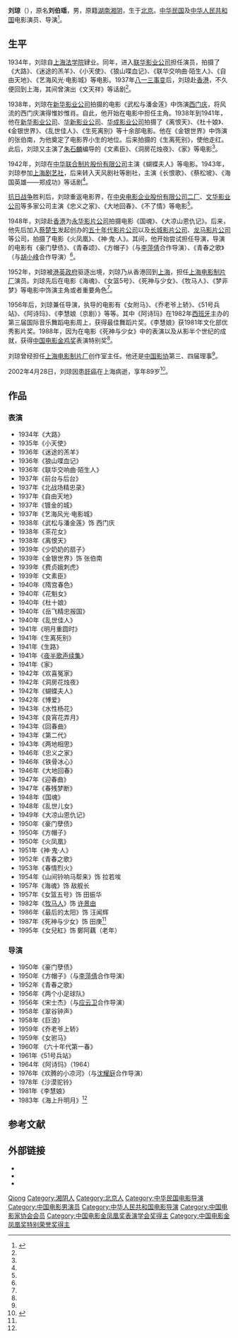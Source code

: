 '''刘琼'''（{{bd|1912年||2002年|4月28日}}），原名'''刘伯瑶'''，男，原籍[[湖南|湖南]][[湘阴|湘阴]]，生于[[北京|北京]]。[[中华民国|中华民国]]及[[中华人民共和国|中华人民共和国]]电影演员、导演<ref name=hsdy>{{Cite web|title=刘琼|url=http://www.shzgh.org/renda/hsdy/node3523/node3559/userobject1ai41964.html|accessdate=2020-04-06|work=海上电影|archive-date=2018-04-06|archive-url=https://web.archive.org/web/20180406163940/http://www.shzgh.org/renda/hsdy/node3523/node3559/userobject1ai41964.html|dead-url=no}}</ref>。

== 生平 ==
1934年，刘琼自[[上海法学院|上海法学院]]肄业。同年，进入[[联华影业公司|联华影业公司]]担任演员，拍摄了《大路》、《迷途的羔羊》、《小天使》、《狼山喋血记》、《联华交响曲·陌生人》、《自由天地》、《艺海风光·电影城》等电影。1937年[[八一三事变|八一三事变]]后，刘琼赴[[香港|香港]]，不久便回到上海，其间曾演出《文天祥》等话剧<ref name=hsdy/>。

1938年，刘琼在[[新华影业公司|新华影业公司]]拍摄的电影《武松与潘金莲》中饰演[[西门庆|西门庆]]，将风流的西门庆演得惟妙惟肖。自此，他开始在电影中担任主角。1938年到1941年，他在[[新华影业公司|新华影业公司]]、[[华新影业公司|华新影业公司]]、[[华成影业公司|华成影业公司]]拍摄了《离恨天》、《杜十娘》、《金银世界》、《乱世佳人》、《生死离别》等十余部电影。他在《金银世界》中饰演的张伯南，为他奠定了电影界小生的地位。后来拍摄的《生离死别》，使他走红。此后，刘琼又主演了[[朱石麟|朱石麟]]编导的《文素臣》、《洞房花烛夜》、《家》等电影<ref name=hsdy/>。

1942年，刘琼在[[中华联合制片股份有限公司|中华联合制片股份有限公司]]主演《蝴蝶夫人》等电影。1943年，刘琼参加[[上海剧艺社|上海剧艺社]]，后来转入天风剧社等剧社，主演《长恨歌》、《蔡松坡》、《海国英雄——郑成功》等话剧<ref name=hsdy/>。

[[抗日战争|抗日战争]]胜利后，刘琼重返电影界，在[[中央电影企业股份有限公司二厂|中央电影企业股份有限公司二厂]]、[[文华影业公司|文华影业公司]]等多家公司主演《忠义之家》、《大地回春》、《不了情》等电影<ref name=hsdy/>。

1948年，刘琼赴[[香港|香港]]为[[永华影片公司|永华影片公司]]拍摄电影《国魂》、《大凉山恩仇记》。后来，他先后加入[[蔡楚生|蔡楚生]]发起创办的[[五十年代影片公司|五十年代影片公司]]以及[[长城影片公司|长城影片公司]]、[[龙马影片公司|龙马影片公司]]等公司，拍摄了电影《火凤凰》、《神·鬼·人》。其间，他开始尝试担任导演，导演的电影有《豪门孽债》、《青春颂》、《方帽子》（与[[李萍倩|李萍倩]]合作导演）、《青春之歌》（与[[胡小峰|胡小峰]]合作导演）<ref name=hsdy/>。

1952年，刘琼被[[港英政府|港英政府]]驱逐出境，刘琼乃从香港回到[[上海|上海]]，担任[[上海电影制片厂|上海电影制片厂]]演员。刘琼先后在电影《海魂》、《女篮5号》、《死神与少女》、《牧马人》、《梦非梦》等电影中饰演主角或者重要角色<ref name=hsdy/>。

1956年后，刘琼兼任导演，执导的电影有《女附马》、《乔老爷上轿》、《51号兵站》、《阿诗玛》、《李慧娘（京剧）》等等。其中《阿诗玛》在1982年[[西班牙|西班牙]]主办的第三届国际音乐舞蹈电影周上，获得最佳舞蹈片奖。《李慧娘》获1981年文化部优秀影片奖。1988年，因为在电影《死神与少女》中的表演以及从影半个世纪的成就，获得[[中国电影金鸡奖|中国电影金鸡奖]]表演特别奖<ref name=hsdy/>。

刘琼曾经担任[[上海电影制片厂|上海电影制片厂]]创作室主任。他还是[[中国影协|中国影协]]第三、四届理事<ref name=hsdy/>。

2002年4月28日，刘琼因患[[肝癌|肝癌]]在上海病逝，享年89岁<ref>{{Cite web |url=http://gzdaily.dayoo.com/gb/content/2002-05/02/content_455423.htm |title=刘琼 走过辉煌电影人生，广州日报，2002年05月02日 |accessdate=2013年9月3日 |archive-date=2016年3月4日 |archive-url=https://web.archive.org/web/20160304080723/http://gzdaily.dayoo.com/gb/content/2002-05/02/content_455423.htm |dead-url=no }}</ref>。

== 作品 ==
=== 表演 ===
*1934年《大路》
*1935年《小天使》
*1936年《迷途的羔羊》
*1936年《狼山喋血记》
*1936年《联华交响曲·陌生人》
*1937年《前台与后台》
*1937年《北战场精忠录》
*1937年《自由天地》
*1937年《镀金的城》
*1937年《艺海风光·电影城》
*1938年《武松与潘金莲》饰 西门庆
*1938年《茶花女》
*1938年《离恨天》
*1939年《少奶奶的扇子》
*1939年《金银世界》饰 张伯南
*1939年《费贞娥刺虎》
*1939年《文素臣》
*1940年《隋宫春色》
*1940年《花魁女》
*1940年《杜十娘》
*1940年《岳飞精忠报国》
*1940年《乱世佳人》
*1941年《明月重圆时》
*1941年《生离死别》
*1941年《生路》
*1941年《[[夜半歌声续集|夜半歌声续集]]》
*1941年《家》
*1942年《欢喜冤家》
*1942年《洞房花烛夜》
*1942年《蝴蝶夫人》
*1942年《博爱》
*1943年《水性杨花》
*1943年《良宵花弄月》
*1943年《回春曲》
*1943年《第二代》
*1943年《两地相思》
*1946年《忠义之家》
*1946年《铁骨冰心》
*1946年《大地回春》
*1947年《迎春曲》
*1947年《春残梦断》
*1948年《国魂》
*1948年《乱世儿女》
*1949年《大凉山恩仇记》
*1950年《豪门孽债》
*1950年《方帽子》
*1950年《火凤凰》
*1951年《神·鬼·人》
*1952年《青春之歌》
*1953年《春情烈火》
*1954年《山间铃响马帮来》饰 拉若埃
*1957年《海魂》饰 敌舰长
*1957年《女篮五号》饰 田振华
*1982年《[[牧马人|牧马人]]》饰 [[许景由|许景由]]
*1986年《最后的太阳》饰 汪闻辉
*1987年《死神与少女》饰 田庚<ref name=hsdy/>
*1995年《女兒紅》饰 鄭阿藕（老年）

=== 导演 ===
*1950年《豪门孽债》
*1950年《方帽子》（与[[李萍倩|李萍倩]]合作导演）
*1952年《青春之歌》
*1956年《两个小足球队》
*1956年《宋士杰》（与[[应云卫|应云卫]]合作导演） 
*1958年《翠谷钟声》
*1958年《巨浪》
*1959年《乔老爷上轿》
*1959年《女驸马》
*1960年 《六十年代第一春》
*1961年《51号兵站》
*1964年《阿诗玛》（1964）
*1976年《欢腾的小凉河》（与[[沈耀庭|沈耀庭]]合作导演）
*1978年《沙漠驼铃》
*1981年《李慧娘》
*1983年《海上升明月》<ref name=hsdy/>

==参考文献==
{{reflist}}

== 外部链接 ==
* {{imdb|nm0514995}}
* {{douban people|id=1030875}}{{Zh icon}}
*{{1905 star|id=1422086}}

{{中国电影金凤凰奖}}
{{1905-2004年中国电影百位优秀演员}}
{{中国电影工作者协会第三届理事会}}
{{中国电影家协会第四届理事会}}

{{Authority control}}
{{DEFAULTSORT:Liu刘}}
[[Category:刘姓|Qiong]]
[[Category:湘阴人|Category:湘阴人]]
[[Category:北京人|Category:北京人]]
[[Category:中华民国电影导演|Category:中华民国电影导演]]
[[Category:中国电影男演员|Category:中国电影男演员]]
[[Category:中华人民共和国电影导演|Category:中华人民共和国电影导演]]
[[Category:中国电影家协会会员|Category:中国电影家协会会员]]
[[Category:中国电影金凤凰奖表演学会奖得主|Category:中国电影金凤凰奖表演学会奖得主]]
[[Category:中国电影金凤凰奖特别荣誉奖得主|Category:中国电影金凤凰奖特别荣誉奖得主]]